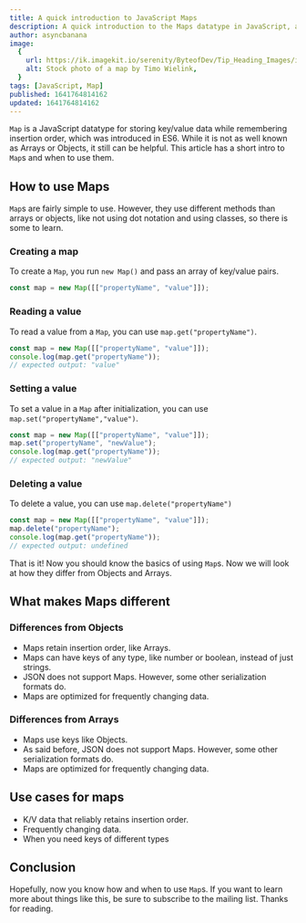 ```yaml
---
title: A quick introduction to JavaScript Maps
description: A quick introduction to the Maps datatype in JavaScript, and when to use it
author: asyncbanana
image:
  {
    url: https://ik.imagekit.io/serenity/ByteofDev/Tip_Heading_Images/intro_to_javascript_maps,
    alt: Stock photo of a map by Timo Wielink,
  }
tags: [JavaScript, Map]
published: 1641764814162
updated: 1641764814162
---
```



`Map` is a JavaScript datatype for storing key/value data while remembering insertion order, which was introduced in ES6. While it is not as well known as Arrays or Objects, it still can be helpful. This article has a short intro to `Map`s and when to use them.

## How to use Maps

`Map`s are fairly simple to use. However, they use different methods than arrays or objects, like not using dot notation and using classes, so there is some to learn.

### Creating a map

To create a `Map`, you run `new Map()` and pass an array of key/value pairs.

```js
const map = new Map([["propertyName", "value"]]);
```

### Reading a value

To read a value from a `Map`, you can use `map.get("propertyName")`.

```js
const map = new Map([["propertyName", "value"]]);
console.log(map.get("propertyName"));
// expected output: "value"
```

### Setting a value

To set a value in a `Map` after initialization, you can use `map.set("propertyName","value")`.

```js
const map = new Map([["propertyName", "value"]]);
map.set("propertyName", "newValue");
console.log(map.get("propertyName"));
// expected output: "newValue"
```

### Deleting a value

To delete a value, you can use `map.delete("propertyName")`

```js
const map = new Map([["propertyName", "value"]]);
map.delete("propertyName");
console.log(map.get("propertyName"));
// expected output: undefined
```

That is it! Now you should know the basics of using `Map`s. Now we will look at how they differ from Objects and Arrays.

## What makes Maps different

### Differences from Objects

- Maps retain insertion order, like Arrays.
- Maps can have keys of any type, like number or boolean, instead of just strings.
- JSON does not support Maps. However, some other serialization formats do.
- Maps are optimized for frequently changing data.

### Differences from Arrays

- Maps use keys like Objects.
- As said before, JSON does not support Maps. However, some other serialization formats do.
- Maps are optimized for frequently changing data.

## Use cases for maps

- K/V data that reliably retains insertion order.
- Frequently changing data.
- When you need keys of different types

## Conclusion

Hopefully, now you know how and when to use `Map`s. If you want to learn more about things like this, be sure to subscribe to the mailing list. Thanks for reading.
